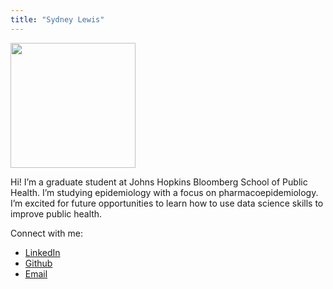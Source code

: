 ```yaml
---
title: "Sydney Lewis"
---
```


![](sydlewis.jpeg){width="200"}

Hi! I'm a graduate student at Johns Hopkins Bloomberg School of Public Health. I'm studying epidemiology with a focus on pharmacoepidemiology. I'm excited for future opportunities to learn how to use data science skills to improve public health.

Connect with me:

<ul>

<li><a href="https://www.linkedin.com/in/sydneyvlewis/"><i class="fas fa-linkedin" style="color: mediumvioletred;"></i> LinkedIn</a></li>

<li><a href="https://github.com/sydlewis"><i class="fas fa-github" style="color: mediumvioletred;"></i> Github</a></li>

<li><a href="mailto:slewi100@jh.edu"><i class="fas fa-envelope" style="color: mediumvioletred;"></i> Email</a></li>

</ul>
